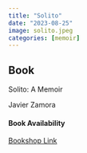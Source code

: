 ```yaml
---
title: "Solito"
date: "2023-08-25"
image: solito.jpeg
categories: [memoir]
---
```


::: {.callout-tip icon="false"}
## Book

Solito: A Memoir

Javier Zamora

#### Book Availability

[Bookshop Link](https://bookshop.org/p/books/solito-a-memoir-javier-zamora/17806482?ean=9780593498088&next=t)
:::